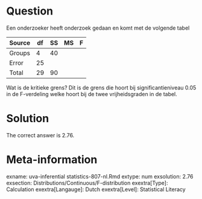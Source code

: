 Question
========

Een onderzoeker heeft onderzoek gedaan en komt met de volgende tabel

|Source|df|SS|MS|F|
|-|-|-|-|-|
|Groups|4|40| | |
|Error|25| | | |
|Total|29|90| | |


Wat is de kritieke grens? Dit is de grens die hoort bij significantieniveau 0.05 in de F-verdeling welke hoort bij de twee vrijheidsgraden in de tabel. 

Solution
========

The correct answer is 2.76.

Meta-information
================
exname: uva-inferential statistics-807-nl.Rmd 
extype: num 
exsolution: 2.76
exsection: Distributions/Continuous/F-distribution
exextra[Type]: Calculation 
exextra[Langauge]: Dutch 
exextra[Level]: Statistical Literacy 
